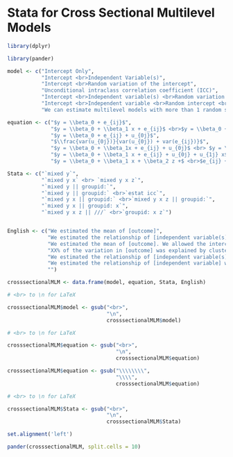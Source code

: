 # Stata for Cross Sectional Multilevel Models

```r

library(dplyr)

library(pander)

```

```r

model <- c("Intercept Only",
           "Intercept <br>Independent Variable(s)",
           "Intercept <br>Random variation of the intercept",
           "Unconditional intraclass correlation coefficient (ICC)",
           "Intercept <br>Independent variable(s) <br>Random variation of the intercept", 
           "Intercept <br>Independent variable <br>Random intercept <br>Random slope",
           "We can estimate multilevel models with more than 1 random slope.")

equation <- c("$y = \\beta_0 + e_{ij}$",
              "$y = \\beta_0 + \\beta_1 x + e_{ij}$ <br>$y = \\beta_0 + \\beta_1 x + \\beta_2 z + e_{ij}$",
              "$y = \\beta_0 + e_{ij} + u_{0j}$",
              "$\\frac{var(u_{0j})}{var(u_{0j}) + var(e_{ij})}$",
              "$y = \\beta_0 + \\beta_1x + e_{ij} + u_{0j}$ <br> $y = \\beta_0 + \\beta_1 x + \\beta_2 z + e_{ij} + u_{0j}$",
              "$y = \\beta_0 + \\beta_1 x + e_{ij} + u_{0j} + u_{1j} x$",
              "$y = \\beta_0 + \\beta_1 x + \\beta_2 z +$ <br>$e_{ij} + u_{0j} + u_{1j} x + u_{2j} z$")

Stata <- c("`mixed y`",
           "`mixed y x` <br> `mixed y x z`",
           "`mixed y || groupid:`",
           "`mixed y || groupid:` <br>`estat icc`",
           "`mixed y x || groupid:` <br>`mixed y x z || groupid:`",
           "`mixed y x || groupid: x`",
           "`mixed y x z || ///` <br>`groupid: x z`")


English <- c("We estimated the mean of [outcome]",
             "We estimated the relationship of [independent variable(s)] with [outcome]",
             "We estimated the mean of [outcome]. We allowed the intercept of the model to vary by [groupid].",
             "XX% of the variation in [outcome] was explained by clustering of participants in [groupid]",
             "We estimated the relationship of [independent variable(s)] with [outcome].  We allowed the intercept of the model to vary by group.",
             "We estimated the relationship of [independent variable] with [outcome].  We allowed the intercept of the model to vary by group. We also allowed the relationship of [independent variable] with [outcome] to vary by group.",
             "")

crosssectionalMLM <- data.frame(model, equation, Stata, English)

```

```r

# <br> to \n for LaTeX

crosssectionalMLM$model <- gsub("<br>", 
                                "\n", 
                                crosssectionalMLM$model) 

# <br> to \n for LaTeX

crosssectionalMLM$equation <- gsub("<br>", 
                                   "\n", 
                                   crosssectionalMLM$equation) 

crosssectionalMLM$equation <- gsub("\\\\\\\\", 
                                   "\\\\", 
                                   crosssectionalMLM$equation)

# <br> to \n for LaTeX

crosssectionalMLM$Stata <- gsub("<br>", 
                                "\n", 
                                crosssectionalMLM$Stata) 

set.alignment('left')

pander(crosssectionalMLM, split.cells = 10)
  
```






